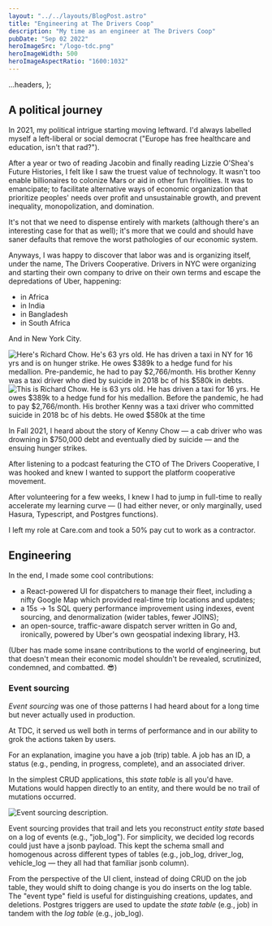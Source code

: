 ```yaml
---
layout: "../../layouts/BlogPost.astro"
title: "Engineering at The Drivers Coop"
description: "My time as an engineer at The Drivers Coop"
pubDate: "Sep 02 2022"
heroImageSrc: "/logo-tdc.png"
heroImageWidth: 500
heroImageAspectRatio: "1600:1032"
---
```


  ...headers,
};

## A political journey

In 2021, my political intrigue starting moving leftward. I'd always labelled myself a left-liberal
or <Link external href="https://en.wikipedia.org/wiki/Social_democracy">social democrat</Link> ("Europe has free healthcare and education, isn't that rad?").

After a year or two of reading Jacobin and finally reading
Lizzie O'Shea's <Link class="italic" external href="https://www.versobooks.com/books/3747-future-histories">Future Histories</Link>, I felt
like I saw the truest value of technology. It wasn't too enable billionaires to colonize Mars or aid in other fun frivolities.
It was to emancipate; to facilitate alternative ways of economic organization that prioritize peoples' needs over profit and unsustainable growth,
and prevent inequality, monopolization, and domination.

It's not that we need to dispense entirely with markets (although there's an
interesting <Link external href="https://www.versobooks.com/books/2822-the-people-s-republic-of-walmart">case</Link> for
that as well); it's more that we could and should have saner defaults that remove the worst pathologies of our economic system.

Anyways, I was happy to discover that labor was and is organizing itself, under the name, The Drivers Cooperative.
Drivers in NYC were organizing and starting their own company to drive on their own terms
and escape the <Link external href="https://jacobin.com/2022/07/uber-files-leak-global-war-workers-lobbying">depredations</Link> of Uber, happening:

- in <Link external href="https://www.un.org/africarenewal/magazine/august-november-2017/africa%E2%80%99s-app-based-taxis-battle-uber-over-market-share">Africa</Link>
- in <Link external href="https://indianexpress.com/article/india/trade-unions-demand-action-uber-india-governments-rein-corrupt-practices-8026946/">India</Link>
- in <Link external href="https://news.techworkerscoalition.org/2022/04/12/issue-6/">Bangladesh</Link>
- in <Link external href="https://www.washingtonpost.com/business/2022/07/11/uber-driver-south-africa-attacks/">South Africa</Link>

And in New York City.

<div class="flex justify-center my-8 space-x-4">
  <Link href="/tdc/kenny-chow-1.png" external>
    <Image
      format="webp"
      height={340}
      aspectRatio="1198:1456"
      src="/tdc/kenny-chow-1.png"
      alt="Here's Richard Chow. He's 63 yrs old. He has driven a taxi in NY for 16 yrs and is on hunger strike. He owes $389k to a hedge fund for his medallion. Pre-pandemic, he had to pay $2,766/month. His brother Kenny was a taxi driver who died by suicide in 2018 bc of his $580k in debts."
    />
  </Link>
  <Link href="/tdc/kenny-chow-2.png" external>
    <Image
      format="webp"
      height={340}
      aspectRatio="1092:2090"
      src="/tdc/kenny-chow-2.png"
      alt="This is Richard Chow. He is 63 yrs old. He has driven a taxi for 16 yrs. He owes $389k to a hedge fund for his medallion. Before the pandemic, he had to pay $2,766/month. His brother Kenny was a taxi driver who committed suicide in 2018 bc of his debts. He owed $580k at the time"
    />
  </Link>
</div>

In Fall 2021, I heard about the story
of <Link external href="https://www.nytimes.com/2019/12/23/nyregion/nyc-taxi-suicides.html">Kenny Chow</Link> — a cab driver
who was drowning in $750,000 debt and eventually died by suicide — and the
ensuing <Link external href="https://www.youtube.com/watch?v=ZqRHHUky0Lc">hunger strikes</Link>.

After listening to a <Link external href="https://open.spotify.com/episode/57UHLh0MiizZYdOTfaqNLn?si=80a1ab9369fa4d91">podcast</Link> featuring
the CTO of The Drivers Cooperative, I was hooked and knew
I wanted to support
the <Link external href="https://en.wikipedia.org/wiki/Platform_cooperative">platform cooperative</Link> movement.

After volunteering for a few weeks, I knew I had to jump in full-time to
really accelerate my learning curve — (I had either never, or only marginally,
used <Link external href="https://hasura.io/">Hasura</Link>, Typescript, and <Link external href="https://www.postgresql.org/docs/current/plpgsql.html">Postgres functions</Link>).

I left my <Link external href="/blog/care-dot-com">role at Care.com</Link> and took a 50% pay cut to work as a contractor.

## Engineering

In the end, I made some cool contributions:

- a React-powered UI for dispatchers to manage their fleet, including a nifty Google Map which provided real-time trip locations and updates;
- a 15s -> 1s SQL query performance improvement using indexes, event sourcing, and denormalization (wider tables, fewer JOINS);
- an open-source, traffic-aware <Link external href="https://github.com/kevinmichaelchen/api-dispatch/">dispatch server</Link> written in Go and, ironically,
  powered by Uber's own geospatial indexing library, H3.

(Uber has made some insane contributions to the world of engineering, but that doesn't mean
their economic model shouldn't be revealed, scrutinized, condemned, and combatted. 😎)

### Event sourcing

_Event sourcing_ was one of those patterns I had heard about for a long time but never actually used in production.

At TDC, it served us well both in terms of performance and in our ability to grok the actions taken by users.

For an explanation, imagine you have a job (trip) table. A job has an ID, a status (e.g., pending, in progress, complete), and an associated driver.

In the simplest CRUD applications, this _state table_ is all you'd have.
Mutations would happen directly to an entity, and there would be no trail of mutations occurred.

<div class="flex justify-center my-8 space-x-4">
  <Link href="/tdc/event-sourcing.png" external>
    <Image
      format="webp"
      width={420}
      aspectRatio="1716:1470"
      src="/tdc/event-sourcing.png"
      alt="Event sourcing description."
    />
  </Link>
</div>

Event sourcing provides that trail and lets you reconstruct _entity state_ based on a log of events (e.g., "job_log").
For simplicity, we decided log records could just have a jsonb payload. This kept the schema small and homogenous across
different types of tables (e.g., job_log, driver_log, vehicle_log — they all had that familiar jsonb column).

From the perspective of the UI client, instead of doing CRUD on the job table, they would shift to doing
change is you do inserts on the log table. The "event type" field is useful for distinguishing creations, updates,
and deletions. <Link external href="https://www.postgresql.org/docs/current/plpgsql-trigger.html">Postgres triggers</Link> are
used to update the _state table_ (e.g., job) in tandem with the _log
table_ (e.g., job_log).
